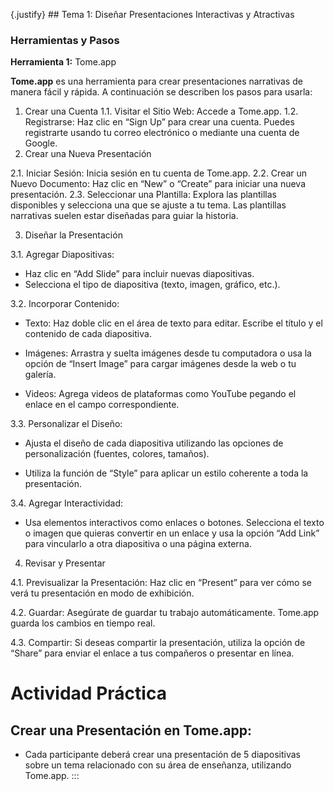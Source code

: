{.justify}
## Tema 1: Diseñar Presentaciones Interactivas y Atractivas

### Herramientas y Pasos

**Herramienta 1:** Tome.app

**Tome.app** es una herramienta para crear presentaciones narrativas de manera fácil y rápida. A continuación se describen los pasos para usarla:

1. Crear una Cuenta
    1.1. Visitar el Sitio Web: Accede a Tome.app.
    1.2. Registrarse: Haz clic en "Sign Up" para crear una cuenta. Puedes registrarte usando tu correo electrónico o mediante una cuenta de Google.
2. Crear una Nueva Presentación

2.1. Iniciar Sesión: Inicia sesión en tu cuenta de Tome.app.
2.2. Crear un Nuevo Documento: Haz clic en "New" o "Create" para iniciar una nueva presentación.
2.3. Seleccionar una Plantilla: Explora las plantillas disponibles y selecciona una que se ajuste a tu tema. Las plantillas narrativas suelen estar diseñadas para guiar la historia.

3. Diseñar la Presentación

3.1. Agregar Diapositivas:

-   Haz clic en "Add Slide" para incluir nuevas diapositivas.
-   Selecciona el tipo de diapositiva (texto, imagen, gráfico, etc.).

3.2. Incorporar Contenido:

-   Texto: Haz doble clic en el área de texto para editar. Escribe el título y el contenido de cada diapositiva.

-   Imágenes: Arrastra y suelta imágenes desde tu computadora o usa la opción de "Insert Image" para cargar imágenes desde la web o tu galería.

-   Videos: Agrega videos de plataformas como YouTube pegando el enlace en el campo correspondiente.

3.3. Personalizar el Diseño:

- Ajusta el diseño de cada diapositiva utilizando las opciones de personalización (fuentes, colores, tamaños).

-   Utiliza la función de "Style" para aplicar un estilo coherente a toda la presentación.

3.4. Agregar Interactividad:

-   Usa elementos interactivos como enlaces o botones. Selecciona el texto o imagen que quieras convertir en un enlace y usa la opción "Add Link" para vincularlo a otra diapositiva o una página externa.

4. Revisar y Presentar

4.1.    Previsualizar la Presentación: Haz clic en "Present" para ver cómo se verá tu presentación en modo de exhibición.

4.2. Guardar: Asegúrate de guardar tu trabajo automáticamente. Tome.app guarda los cambios en tiempo real.

4.3. Compartir: Si deseas compartir la presentación, utiliza la opción de "Share" para enviar el enlace a tus compañeros o presentar en línea.

# Actividad Práctica

## Crear una Presentación en Tome.app:

-   Cada participante deberá crear una presentación de 5 diapositivas sobre un tema relacionado con su área de enseñanza, utilizando Tome.app.
:::